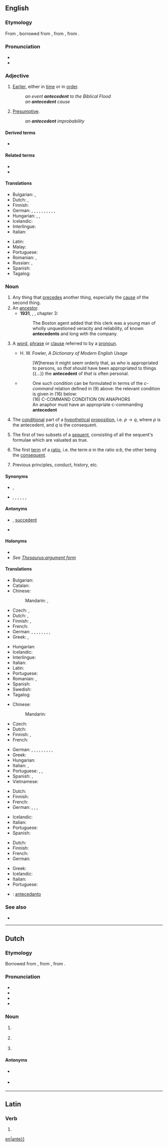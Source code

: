 {{also|antécédent}}
==English==
{{wikipedia}}

===Etymology===
From {{inh|en|enm|antecedent}}, borrowed from {{der|en|fro|antecedent}}, from {{der|en|la|antecēdēns|t=going before}}, from {{m|la|antecēdō|t=to precede; excel; surpass}}.

===Pronunciation===
* {{IPA|en|/ˌantɪˈsiːdənt/}}
* {{audio|en|En-ca-antecedent.oga|Audio (Canada)}}

===Adjective===
{{en-adj|-}}

# [[earlier|Earlier]], either in [[time]] or in [[order]].
#: ''an event '''antecedent''' to the Biblical Flood''
#: ''an '''antecedent''' cause''
# [[presumptive|Presumptive]].
#: ''an '''antecedent''' improbability''

====Derived terms====
* {{l|en|antecedently}}

====Related terms====
* {{l|en|antecede}}
* {{l|en|antecedence}}

====Translations====
{{trans-top|earlier in time or order}}
* Bulgarian: {{t+|bg|предшестващ}}, {{t+|bg|предишен}}
* Dutch: {{t+|nl|voorafgaand}}, {{t+|nl|vroeger}}
* Finnish: {{t+|fi|edeltävä}}
* German: {{t+|de|früher}}, {{t+|de|vorausgehend}}, {{t+|de|vorgängig}}, {{t+|de|voriger|m}}, {{t+|de|vorige|f}}, {{t+|de|voriges|n}}, {{t+|de|vorangehend}}, {{t+|de|vorgängig}}, {{t+|de|vorrangig}}, {{t|de|vorhergehend}}, {{t+|de|vor-}}
* Hungarian: {{t+|hu|megelőző}}, {{t+|hu|korábbi}}, {{t+|hu|előbbi}}
* Icelandic: {{t|is|undanfari|m}}
* Interlingue: {{t|ie|antecedent}}
* Italian: {{t+|it|antecedente}}
{{trans-mid}}
* Latin: {{t|la|antecēdēns}}
* Malay: {{t|ms|sebelum}}
* Portuguese: {{t+|pt|antecedente}}
* Romanian: {{t+|ro|antecedent}}, {{t+|ro|precedent}}
* Russian: {{t+|ru|предше́ствующий|m}}, {{t+|ru|предыду́щий|m}}
* Spanish: {{t+|es|antecedente}}
* Tagalog: {{t|tl|nauna}}
{{trans-bottom}}

===Noun===
{{examples|sense=linguistics: expression referred to by pronoun|examples=
* In “The policeman asked the boy what he was doing.”, the phrase “the boy” is the antecedent of the pronoun “he”.
* In the sentence “I saw my girlfriend yesterday wearing her old jacket which is odd because she almost never wears it.”, the phrase “my girlfriend” is the antecedent of “her” and “old jacket” is the antecedent of “it”.}}
{{en-noun}}

# Any thing that [[precede]]s another thing, especially the [[cause]] of the second thing.
# An [[ancestor]].
#* '''1931''', {{w|H. P. Lovecraft}}, ''{{w|The Whisperer in Darkness}}'', chapter 3:
#*: The Boston agent added that this clerk was a young man of wholly unquestioned veracity and reliability, of known '''antecedents''' and long with the company.
# {{lb|en|grammar}} A [[word]], [[phrase]] or [[clause]] referred to by a [[pronoun]].
#* H. W. Fowler, ''A Dictionary of Modern English Usage''
#*: [W]hereas it might seem orderly that, as ''who'' is appropriated to persons, so ''that'' should have been appropriated to things {{...}} the '''antecedent''' of ''that'' is often personal.
#* {{quote-book|en|year=1988|author=Andrew Radford|title=Transformational grammar: a first course|location=Cambridge, UK|publisher=Cambridge University Press|page=117}}
#*: One such condition can be formulated in terms of the ''c-command'' relation defined in (9) above: the relevant condition is given in (16) below:<br>(16) C-COMMAND CONDITION ON ANAPHORS<br>An anaphor must have an appropriate c-commanding '''antecedent'''
# {{lb|en|logic}} The [[conditional]] part of a [[hypothetical]] [[proposition]], i.e. <math>p \rightarrow q</math>, where <math>p</math> is the antecedent, and <math>q</math> is the consequent.
# {{lb|en|logic}} The first of two subsets of a [[sequent]], consisting of all the sequent's formulae which are valuated as true.
#: {{rfex|en}}
# {{lb|en|math}} The first [[term]] of a [[ratio]], i.e. the term ''a'' in the ratio ''a:b'', the other being the [[consequent]].
# {{lb|en|mostly|in the plural}} Previous principles, conduct, history, etc.

====Synonyms====
* {{sense|something which precedes}} {{l|en|precedent}}, {{l|en|precursor}}
* {{sense|an ancestor}} {{l|en|ascendant}}, {{l|en|ascendent}}, {{l|en|forebear}}, {{l|en|forefather}}, {{l|en|forerunner}}, {{l|en|predecessor}}, {{l|en|progenitor}}

====Antonyms====
* {{sense|in logic}} {{l|en|consequent}}, {{qualifier|for sequents}} [[succedent]]
* {{sense|in linguistics}} {{l|en|anaphor}}

====Holonyms====
* {{l|en|conditional}}
* ''See [[Thesaurus:argument form]]''

====Translations====
{{trans-top|any thing that precedes another thing}}
* Bulgarian: {{t+|bg|предшественик}}
* Catalan: {{t|ca|antecedent|m}}
* Chinese:
*: Mandarin: {{t+|cmn|前情}}, {{t+|cmn|前情|tr=qián qíng}}
* Czech: {{t|cs|předchůdce|m}}, {{t+|cs|příčina|f}}
* Dutch: {{t+|nl|antecedent|n}}, {{t+|nl|voorafgaande|n}}
* Finnish: {{t+|fi|edeltäjä}}, {{t|fi|[[edeltävä]] [[asia]]}}
* French: {{t+|fr|antécédent|m}}
* German: {{t+|de|Vorgeschichte|f}}, {{t+|de|Ursache|f}}, {{t|de|Vorleben|n}}, {{t|de|Vorangehende|n}}, {{t|de|Vorhergehende|n}}, {{t+|de|Antezedenz|f}}, {{t+|de|Vorläufer|m}}, {{t|de|Vorstufe|f}}, {{t|de|Vorform|f}}
* Greek: {{t+|el|προηγούμενος|m}}, {{t+|el|πρότερος|m}}
{{trans-mid}}
* Hungarian: {{t+|hu|előzmény}}
* Icelandic: {{t|is|undanfari|m}}
* Interlingue: {{t|ie|antecedente}}
* Italian: {{t+|it|antecedente|m}}
* Latin: {{t|la|antecēdēns|n}}
* Portuguese: {{t+|pt|antecedente|m}}
* Romanian: {{t+|ro|antecedent|n}}, {{t+|ro|precedent|n}}
* Spanish: {{t+|es|antecedente|m}}
* Swedish: {{t+|sv|föregångare|c}}
* Tagalog: {{t|tl|nauna}}
{{trans-bottom}}

{{trans-top|ancestor}}
* Chinese:
*: Mandarin: {{t+|cmn|前辈|tr=qián bèi}}
* Czech: {{t+|cs|předek|m}}
* Dutch: {{t+|nl|voorouder|c}}
* Finnish: {{t+|fi|esi-isä}}, {{t|fi|esivanhempi}}
* French: {{t+|fr|ascendant|m}}
{{trans-mid}}
* German: {{t+|de|Ahne|m|f}}, {{t+|de|Vorläufer|m}}, {{t|de|Vorfahre|m}}, {{t+|de|Vorfahr|m}}, {{t|de|Uhrahn|m}}, {{t|de|Uhrahne|m|f}}, {{t+|de|Stammvater|m}}, {{t+|de|Ahn|m}}, {{t+|de|Ahnin|f}}, {{t+|de|Ahne|m|f}}
* Greek: {{t+|el|πρόγονος|m|sc=Grek}}
* Hungarian: {{t+|hu|ős}}
* Italian: {{t+|it|antenato|m}}, {{t+|it|progenitore|m}}
* Portuguese: {{t+|pt|antecedente|m|f}}, {{t+|pt|ancestral|m|f}}, {{t+|pt|antepassado|m}}
* Spanish: {{t+|es|antecedente|m}}, {{t+|es|antepasado|m}}
* Vietnamese: {{t+|vi|tiền bối }}
{{trans-bottom}}

{{trans-top|word, phrase or clause referred to by a pronoun}}
* Dutch: {{t+|nl|antecedent|n}}
* Finnish: {{t+|fi|korrelaatti}}
* French: {{t+|fr|antécédent|m}}
* German: {{t+|de|Beziehungswort|n}}, {{t|de|Bezugselement|n}}, {{t+|de|Antezedens|n}}, {{t+|de|Bezugswort|n}}
{{trans-mid}}
* Icelandic: {{t|is|undanfari|m}}
* Italian: {{t+|it|antecedente|m}}
* Portuguese: {{t+|pt|antecedente|m}}
* Spanish: {{t+|es|antecedente|m}}
{{trans-bottom}}

{{trans-top|conditional part of a hypothetical proposition}}
* Dutch: {{t+|nl|antecedent|n}}
* Finnish: {{t|fi|etujäsen}}
* French: {{t+|fr|antécédent|m}}
* German: {{t+|de|Antezedens|n}}
{{trans-mid}}
* Greek: {{t+|el|υπόθεση|f}}
* Icelandic: {{t+|is|forliður|f}}
* Italian: {{t+|it|antecedente|m}}
* Portuguese: {{t+|pt|antecedente|m}}
{{trans-bottom}}

{{checktrans-top}}
* {{ttbc|io}}: [[antecedanto]]
{{trans-mid}}
{{trans-bottom}}

===See also===
* {{l|en|juxtaposition}}

----

==Dutch==

===Etymology===
Borrowed from {{bor|nl|fr|antecédent}}, from {{der|nl|la|antecēdēns|t=go before}}, from {{m|la|antecēdere|t=to go or come before}}.

===Pronunciation===
* {{IPA|nl|/ɑn.tə.səˈdɛnt/}}
* {{audio|nl|Nl-antecedent.ogg|audio}}
* {{hyphenation|nl|an|te|ce|dent}}
* {{rhyme|nl|ɛnt}}

===Noun===
{{nl-noun|n|-en|antecedentje}}

# {{l|en|antecedent}} {{gloss|thing that precedes; prior fact, background fact}}
# {{lb|nl|linguistics}} {{l|en|antecedent}} {{gloss|referent of a word, esp. of a pronoun}}
# {{lb|nl|logic}} {{l|en|antecedent}} {{gloss|condition part of a proposition}}

====Antonyms====
* {{sense|logic}} {{qualifier|consequent}}
* {{sense|linguistics}} {{qualifier|anafoor}}

----

==Latin==

===Verb===
{{la-verb-form|antecēdent}}

# {{inflection of|la|antecēdō||3|p|futr|actv|indc}}

[[Category:{{prefix|en|ante}}]]
